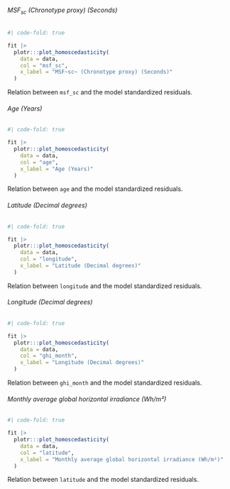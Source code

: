 :::: {.panel-tabset}
###### MSF~sc~ (Chronotype proxy) (Seconds)

::: {#tbl-sm-6-fm-var-homoscedasticity-msf-sc}
```r
#| code-fold: true

fit |>
  plotr:::plot_homoscedasticity(
    data = data,
    col = "msf_sc",
    x_label = "MSF~sc~ (Chronotype proxy) (Seconds)"
  )
```

Relation between `msf_sc` and the model standardized residuals.
:::

###### Age (Years)

::: {#tbl-sm-6-fm-var-homoscedasticity-age}
```r
#| code-fold: true

fit |>
  plotr:::plot_homoscedasticity(
    data = data,
    col = "age",
    x_label = "Age (Years)"
  )
```

Relation between `age` and the model standardized residuals.
:::

###### Latitude (Decimal degrees)

::: {#tbl-sm-6-fm-var-homoscedasticity-longitude}
```r
#| code-fold: true

fit |>
  plotr:::plot_homoscedasticity(
    data = data,
    col = "longitude",
    x_label = "Latitude (Decimal degrees)"
  )
```

Relation between `longitude` and the model standardized residuals.
:::

###### Longitude (Decimal degrees)

::: {#tbl-sm-6-fm-var-homoscedasticity-ghi-month}
```r
#| code-fold: true

fit |>
  plotr:::plot_homoscedasticity(
    data = data,
    col = "ghi_month",
    x_label = "Longitude (Decimal degrees)"
  )
```

Relation between `ghi_month` and the model standardized residuals.
:::

###### Monthly average global horizontal irradiance (Wh/m²)

::: {#tbl-sm-6-fm-var-homoscedasticity-latitude}
```r
#| code-fold: true

fit |>
  plotr:::plot_homoscedasticity(
    data = data,
    col = "latitude",
    x_label = "Monthly average global horizontal irradiance (Wh/m²)"
  )
```

Relation between `latitude` and the model standardized residuals.
:::
::::
